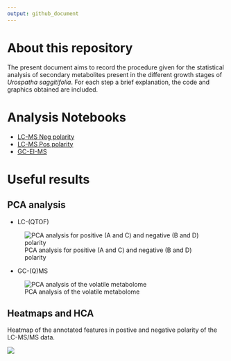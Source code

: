 ```yaml
---
output: github_document
---
```


# About this repository

The present document aims to record the procedure given for the statistical analysis of secondary metabolites present in the different growth stages of *Urospatha saggitifolia*. For each step a brief explanation, the code and graphics obtained are included.

# Analysis Notebooks

-   [LC-MS Neg polarity](https://github.com/IKIAM-NPL/U_sagittifolia_tubers/blob/main/Neg_U_saggitifolia.md)
-   [LC-MS Pos polarity](https://github.com/IKIAM-NPL/U_sagittifolia_tubers/blob/main/Pos_U_saggitifolia.md)
-   [GC-EI-MS](https://github.com/IKIAM-NPL/U_sagittifolia_tubers/blob/main/EI_U_saggitifolia.md)

# Useful results

## PCA analysis

-   LC-(QTOF)

![PCA analysis for positive (A and C) and negative (B and D) polarity](Plots/jpeg/Figure_1.jpeg)

-   GC-(Q)MS

![PCA analysis of the volatile metabolome](Plots/jpeg/Figure_2.jpeg)

## Heatmaps and HCA

Heatmap of the annotated features in postive and negative polarity of the LC-MS/MS data.

![](Plots/jpeg/heatmaps.jpeg)
